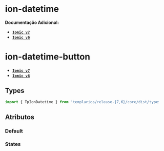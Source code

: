 
<Meta of={datetimeStories} />

# ion-datetime

**Documentação Adicional:**

- **[`Ionic v7`](https://ionicframework.com/docs/api/datetime)**
- **[`Ionic v6`](https://ionicframework.com/docs/v6/api/datetime)**

# ion-datetime-button

- **[`Ionic v7`](https://ionicframework.com/docs/api/datetime-button)**
- **[`Ionic v6`](https://ionicframework.com/docs/v6/api/datetime-button)**

## Types

```ts
import { TpIonDatetime } from 'templarios/release-{7,6}/core/dist/types/interfaces';
```

## Atributos

### Default

<Canvas of={datetimeStories.Default} />
<Controls of={datetimeStories.Default} />

### States

<Canvas of={statesStories.States} />
<Controls of={statesStories.States} />
